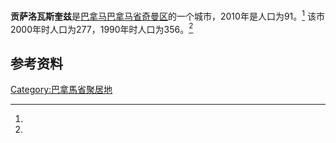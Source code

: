 {{Infobox settlement
|name                   = 贡萨洛瓦斯奎兹
|native_name            = 
|settlement_type        = [[市_(巴拿马)|市]]
|image_skyline          = 
|image_caption          = 
|image_alt              = 
|pushpin_map            =
|coordinates_display    = inline,title
|coordinates_region     = PA
|subdivision_type       = 国家
|subdivision_name       = {{flag|Panama}}
|subdivision_type1      = [[巴拿马行政区划|省份]]
|subdivision_name1      = [[巴拿马省|巴拿马省]]
|subdivision_type2      = [[区_(巴拿马)|区]]
|subdivision_name2      = [[奇曼区|奇曼区]]
|leader_title           = 
|leader_name            = 
|established_title      = 设立时间
|established_date       = 
|area_land_km2          = 42.2
|area_footnotes         = <ref name=inec>[http://www.contraloria.gob.pa/inec/archivos/P3601Cuadro11.xls {{Wayback|url=http://www.contraloria.gob.pa/inec/archivos/P3601Cuadro11.xls |date=20160304030354 }} "Cuadro 11 (Superficie, población y densidad de población en la República...)" [Table 11 (Area, population, and population density in the Republic...)<nowiki>]</nowiki>] (.xls). In {{cite web|title=Resultados Finales Básicos|trans-title=Basic Final Results|url=https://www.contraloria.gob.pa/inec/publicaciones/Publicaciones.aspx?ID_SUBCATEGORIA=59&ID_PUBLICACION=360&ID_IDIOMA=1&ID_CATEGORIA=13|publisher=[[National_Institute_of_Statistics_and_Census_of_Panama|National Institute of Statistics and Census of Panama]]|accessdate=May 26, 2015|language=es|archive-date=2015-07-10|archive-url=https://web.archive.org/web/20150710070123/http://www.contraloria.gob.pa/inec/Publicaciones/Publicaciones.aspx?ID_SUBCATEGORIA=59&ID_PUBLICACION=360&ID_IDIOMA=1&ID_CATEGORIA=13|dead-url=no}}</ref>
|population_as_of       = 2010
|population_total       = 91
|population_footnotes   = <ref name=inec/>
|population_density_km2 = 2.2
|population_note        = 人口密度数据由计算得出
|timezone1              = [[北美东部时区|东部时区]]
|utc_offset1            = −5
|latd                   = 
|latm                   = 
|lats                   = 
|latNS                  = 
|longd                  = 
|longm                  = 
|longs                  = 
|longEW                 = }}

'''贡萨洛瓦斯奎兹'''是[[巴拿马|巴拿马]][[巴拿马省|巴拿马省]][[奇曼区|奇曼区]]的一个城市，2010年是人口为91。<ref name=inec/> 该市2000年时人口为277，1990年时人口为356。<ref name=inec/>

==参考资料==
{{reflist}}

{{Panamá Province}}

{{coord|8.4167|N|78.4500|W|display=title}}

[[Category:巴拿馬省聚居地|Category:巴拿馬省聚居地]]
{{Panama-geo-stub}}